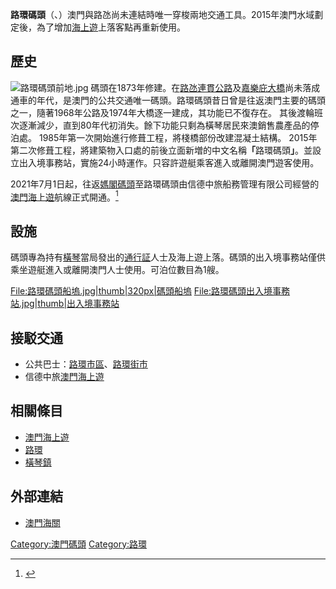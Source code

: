 {{Infobox border port
|name                      = 路環碼頭<br>Cais de Coloane<br>Coloane Pier
|photo                     = File:路環碼頭入口.jpg
|country                   = {{MSAR}}
|location                  = [[澳門特別行政區|澳門特別行政區]][[聖方濟各堂區|聖方濟各堂區]]
|type                      = 水路口岸
|border_guard              = [[澳門海關|澳門海關]]
|customs                   = 
|corresponding_port        = <!--另一国的对应口岸-->
|opened                    = 1873年
|coordinates               = <!--经纬度-->
<!--以下经纬在位置图中使用-->
|latd                      = 
|latm                      = 
|lats                      = 
|latNS                     = 
|longd                     = 
|longm                     = 
|longs                     = 
|longEW                    = 
|pushpin_map               = <!--地图-->
|pushpin_label             = <!--地图中的标签-->
|pushpin_map_caption       = <!--地图说明-->
<!--统计数据-->
|stat_import-export_value  = <!--进出口总值-->
|stat_passenger            = <!--出入境人员流动量-->
|stat_cargo                = 
|stat_container            = <!--进出口集装箱总量-->
|stat_vehicle              = <!--出入境交通工具总量-->
|stat_year                 = 
}}

'''路環碼頭'''（{{lang-pt|'''Cais de Coloane'''}}、{{lang-en|'''Coloane Pier'''}}）澳門與路氹尚未連結時唯一穿梭兩地交通工具。2015年澳門水域劃定後，為了增加[[澳門海上遊|海上遊]]上落客點再重新使用。

== 歷史 ==
[[File:路環碼頭前地.jpg|thumb]]
碼頭在1873年修建。在[[路氹連貫公路|路氹連貫公路]]及[[嘉樂庇大橋|嘉樂庇大橋]]尚未落成通車的年代，是澳門的公共交通唯一碼頭。路環碼頭昔日曾是往返澳門主要的碼頭之一，隨著1968年公路及1974年大橋逐一建成，其功能已不復存在。
其後渡輪班次逐漸減少，直到80年代初消失。餘下功能只剩為橫琴居民來澳銷售農產品的停泊處。
1985年第一次開始進行修葺工程，將棧橋部份改建混凝土結構。
2015年第二次修葺工程，將建築物入口處的前後立面新増的中文名稱'''「'''路環碼頭'''」'''。並設立出入境事務站，實施24小時運作。只容許遊艇乘客進入或離開澳門遊客使用。

2021年7月1日起，往返[[媽閣碼頭|媽閣碼頭]]至路環碼頭由信德中旅船務管理有限公司經營的[[澳門海上遊|澳門海上遊]]航線正式開通。<ref>{{cite news |title=NEWS GOV-MO: 媽閣至路環海上遊航線7月開通 |url=https://www.gcs.gov.mo/detail/zh-hant/N21Fdr7Odn?3&keyword=%E5%AA%BD%E9%96%A3%E7%A2%BC%E9%A0%AD |work=NEWS GOV-MO}}</ref>

== 設施 ==
碼頭專為持有[[橫琴|橫琴]]當局發出的[[往来港澳通行证|通行証]]人士及海上遊上落。碼頭的出入境事務站僅供乘坐遊艇進入或離開澳門人士使用。可泊位數目為1艘。
<gallery>
File:路環碼頭船塢.jpg|thumb|320px|碼頭船塢
File:路環碼頭出入境事務站.jpg|thumb|出入境事務站</gallery>

== 接駁交通 ==
* 公共巴士：[[路環市區_(巴士總站)|路環市區]]、[[路環街市_(巴士站)|路環街市]]
* 信德中旅[[澳門海上遊|澳門海上遊]]

== 相關條目 ==
* [[澳門海上遊|澳門海上遊]]
* [[路環|路環]]
* [[橫琴鎮|橫琴鎮]]

==外部連結==
*[https://www.customs.gov.mo/cn/index.html 澳門海關] {{Wayback|url=https://www.customs.gov.mo/cn/index.html |date=20210507144609 }}

[[Category:澳門碼頭|Category:澳門碼頭]]
[[Category:路環|Category:路環]]
